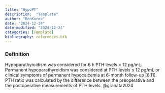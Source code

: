 ```yaml
---
title: "HypoPT"
description:  "Template"
author: "BenKorea"
date: "2024-12-24"
date-modified: "2024-12-24"
categories: [Template]
bibliography: references.bib
---
```


### Definition

Hypoparathyroidism was considered for 6 h PTH levels \< 12 pg/mL. Permanent hypoparathyroidism was considered at PTH levels ≤ 12 pg/mL or clinical symptoms of permanent hypocalcemia at 6-month follow-up \[8,11\]. PTH ratio was calculated by the difference between the preoperative and the postoperative measurements of PTH levels. @granata2024


